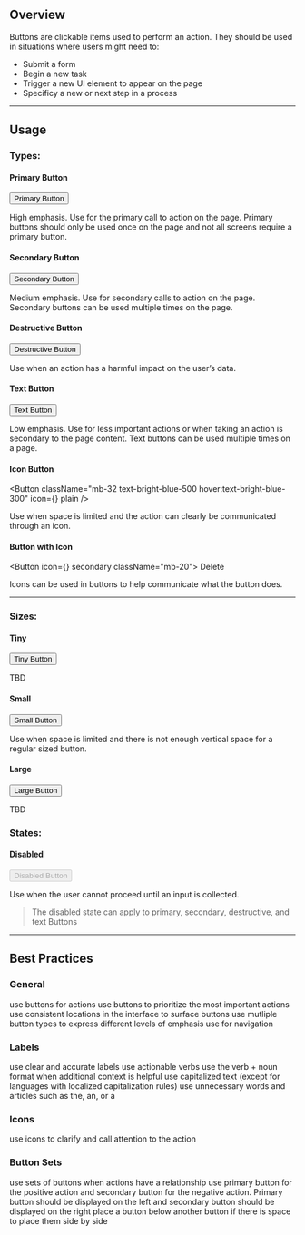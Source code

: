 
## Overview

Buttons are clickable items used to perform an action. They should be used in situations where users might need to:

- Submit a form
- Begin a new task
- Trigger a new UI element to appear on the page
- Specificy a new or next step in a process

___

## Usage

### Types:

#### Primary Button

<Button primary className="mb-20">Primary Button</Button>

High emphasis. Use for the primary call to action on the page. Primary buttons should only be used once on the page and not all screens require a primary button.

#### Secondary Button

<Button secondary className="mb-20">Secondary Button</Button>

Medium emphasis. Use for secondary calls to action on the page. Secondary buttons can be used multiple times on the page.

#### Destructive Button

<Button destructive className="mb-20">Destructive Button</Button>

Use when an action has a harmful impact on the user’s data.

#### Text Button

<Button text className="mb-20">Text Button</Button>

Low emphasis. Use for less important actions or when taking an action is secondary to the page content. Text buttons can be used multiple times on a page.

#### Icon Button

<Button
  className="mb-32 text-bright-blue-500 hover:text-bright-blue-300"
  icon={<TrashcanIcon />}
  plain
/>

Use when space is limited and the action can clearly be communicated through an icon.

#### Button with Icon

<Button icon={<TrashcanIcon />} secondary className="mb-20">
  Delete
</Button>

Icons can be used in buttons to help communicate what the button does.

___

### Sizes:

#### Tiny

<Button tiny primary className="mb-20">Tiny Button</Button>

TBD

#### Small

<Button small primary className="mb-20">Small Button</Button>

Use when space is limited and there is not enough vertical space for a regular sized button.

#### Large

<Button large primary className="mb-20">Large Button</Button>

TBD

### States:

#### Disabled

<Button disabled primary className="mb-20">Disabled Button</Button>

Use when the user cannot proceed until an input is collected.

> The disabled state can apply to primary, secondary, destructive, and text Buttons
___

## Best Practices

### General

<DosDonts>
  <Do>use buttons for actions</Do>
  <Do>use buttons to prioritize the most important actions</Do>
  <Do>use consistent locations in the interface to surface buttons</Do>
  <Do>use mutliple button types to express different levels of emphasis</Do>
  <Dont>use for navigation</Dont>
</DosDonts>

### Labels

<DosDonts>
  <Do>use clear and accurate labels</Do>
  <Do>use actionable verbs</Do>
  <Do>use the verb + noun format when additional context is helpful</Do>
  <Do>use capitalized text (except for languages with localized capitalization rules)</Do>
  <Dont>use unnecessary words and articles such as the, an, or a</Dont>
</DosDonts>

### Icons

<DosDonts>
  <Do>use icons to clarify and call attention to the action</Do>
</DosDonts>

### Button Sets

<DosDonts>
  <Do>use sets of buttons when actions have a relationship</Do>
  <Do>use primary button for the positive action and secondary button for the negative action. Primary button should be displayed on the left and secondary button should be displayed on the right</Do>
  <Dont>place a button below another button if there is space to place them side by side</Dont>
</DosDonts>